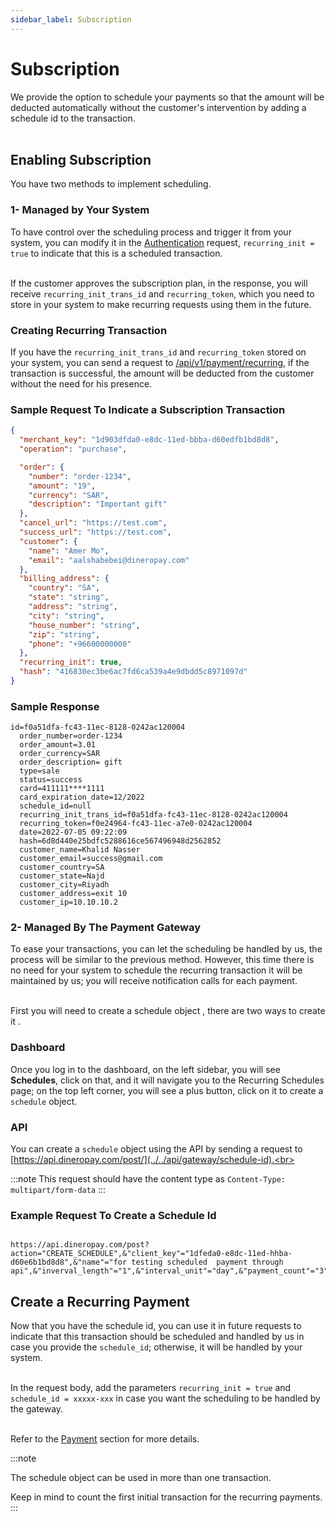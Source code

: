 ```yaml
---
sidebar_label: Subscription
---
```


# Subscription

We provide the option to schedule your payments so that the amount will be deducted automatically without the customer's intervention by adding a schedule id to the transaction.<br></br>

## Enabling Subscription

You have two methods to implement scheduling.

### 1- Managed by Your System

To have control over the scheduling process and trigger it from your system, you can modify it in the [Authentication](../../api/gateway/authentication-request) request, `recurring_init = true` to indicate that this is a scheduled transaction. <br></br>

If the customer approves the subscription plan, in the response, you will receive `recurring_init_trans_id` and `recurring_token`, which you need to store in your system to make recurring requests using them in the future.

### Creating Recurring Transaction

If you have the `recurring_init_trans_id` and `recurring_token` stored on your system, you can send a request to [/api/v1/payment/reсurring](../../api/gateway/charge-token), if the transaction is successful, the amount will be deducted from the customer without the need for his presence.

### Sample Request To Indicate a Subscription Transaction

```json
{
  "merchant_key": "1d903dfda0-e8dc-11ed-bbba-d60edfb1bd8d8",
  "operation": "purchase",

  "order": {
    "number": "order-1234",
    "amount": "19",
    "currency": "SAR",
    "description": "Important gift"
  },
  "cancel_url": "https://test.com",
  "success_url": "https://test.com",
  "customer": {
    "name": "Amer Mo",
    "email": "aalshabebei@dineropay.com"
  },
  "billing_address": {
    "country": "SA",
    "state": "string",
    "address": "string",
    "city": "string",
    "house_number": "string",
    "zip": "string",
    "phone": "+96600000000"
  },
  "recurring_init": true,
  "hash": "416830ec3be6ac7fd6ca539a4e9dbdd5c8971097d"
}
```

### Sample Response

```
id=f0a51dfa-fc43-11ec-8128-0242ac120004
  order_number=order-1234
  order_amount=3.01
  order_currency=SAR
  order_description= gift
  type=sale
  status=success
  card=411111****1111
  card_expiration_date=12/2022
  schedule_id=null
  recurring_init_trans_id=f0a51dfa-fc43-11ec-8128-0242ac120004
  recurring_token=f0e24964-fc43-11ec-a7e0-0242ac120004
  date=2022-07-05 09:22:09
  hash=6d8d440e25bdfc5288616ce567496948d2562852
  customer_name=Khalid Nasser
  customer_email=success@gmail.com
  customer_country=SA
  customer_state=Najd
  customer_city=Riyadh
  customer_address=exit 10
  customer_ip=10.10.10.2

```

### 2- Managed By The Payment Gateway

To ease your transactions, you can let the scheduling be handled by us, the process will be similar to the previous method. However, this time there is no need for your system to schedule the recurring transaction it will be maintained by us; you will receive notification calls for each payment.<br></br>

First you will need to create a schedule object , there are two ways to create it .

### Dashboard

Once you log in to the dashboard, on the left sidebar, you will see **Schedules**, click on that, and it will navigate you to the Recurring Schedules page; on the top left corner, you will see a plus button, click on it to create a `schedule` object.

### API

You can create a `schedule` object using the API by sending a request to [https://api.dineropay.com/post/](../../api/gateway/schedule-id).<br></br>

:::note
This request should have the content type as `Content-Type: multipart/form-data`
:::

### Example Request To Create a Schedule Id

```

https://api.dineropay.com/post?action="CREATE_SCHEDULE",&"client_key"="1dfeda0-e8dc-11ed-hhba-d60e6b1bd8d8",&"name"="for testing scheduled  payment through api",&"inverval_length"="1",&"interval_unit"="day",&"payment_count"="3",&"hash"="0D6F1971358364EEFE3E3A31928A37F8"&}=

```

## Create a Recurring Payment

Now that you have the schedule id, you can use it in future requests to indicate that this transaction should be scheduled and handled by us in case you provide the `schedule_id`; otherwise, it will be handled by your system. <br></br>

In the request body, add the parameters `recurring_init = true` and `schedule_id = xxxxx-xxx` in case you want the scheduling to be handled by the gateway.<br></br>

Refer to the [Payment](../../Payments/Purchase/create_payment) section for more details.

:::note

The schedule object can be used in more than one transaction.

Keep in mind to count the first initial transaction for the recurring payments.
:::
